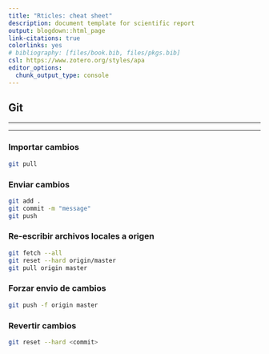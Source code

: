 ```yaml
---
title: "Rticles: cheat sheet"
description: document template for scientific report
output: blogdown::html_page
link-citations: true
colorlinks: yes
# bibliography: [files/book.bib, files/pkgs.bib]
csl: https://www.zotero.org/styles/apa
editor_options: 
  chunk_output_type: console
---
```


## Git

***
***

### Importar cambios

```bash
git pull
```

### Enviar cambios

```bash
git add .
git commit -m "message"
git push 
```

### Re-escribir archivos locales a origen

```bash
git fetch --all
git reset --hard origin/master
git pull origin master

```

### Forzar envio de cambios

```bash
git push -f origin master
```

### Revertir cambios

```bash
git reset --hard <commit>
```

